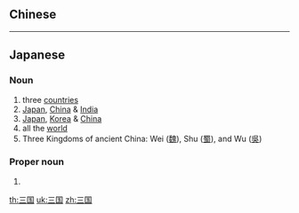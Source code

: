 ==Chinese==
{{zh-see|三國}}

----

==Japanese==
{{ja-kanjitab|さん|こく|k2=ごく|yomi=on}}

===Noun===
{{ja-noun|さんごく}}
# three [[countries]]
# [[Japan]], [[China]] & [[India]]
# [[Japan]], [[Korea]] & [[China]]
# all the [[world]]
# Three Kingdoms of ancient China: Wei ([[魏]]), Shu ([[蜀]]), and Wu ([[吳]])

===Proper noun===
{{ja-pos|proper|みくに}}

# {{surname|lang=ja|sort=みくに}}

[[th:三国]]
[[uk:三国]]
[[zh:三国]]
